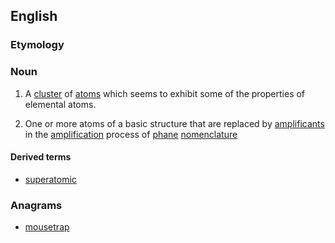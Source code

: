 ==English==

===Etymology===
{{prefix|super|atom}}

===Noun===
{{en-noun}}
{{wikipedia}}

# {{context|physics|chemistry}} A [[cluster]] of [[atom]]s which seems to exhibit some of the properties of elemental atoms.
# {{context|organic chemistry}} One or more atoms of a basic structure that are replaced by [[amplificant]]s in the [[amplification]] process of [[phane]] [[nomenclature]]

====Derived terms====
* [[superatomic]]

===Anagrams===
* [[mousetrap#English|mousetrap]]